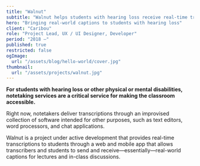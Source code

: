 ```yaml
---
title: "Walnut"
subtitle: "Walnut helps students with hearing loss receive real-time transcriptions in the classroom."
hero: "Bringing real-world captions to students with hearing loss"
client: "Caribou"
role: "Project Lead, UX / UI Designer, Developer"
period: "2018 –"
published: true
restricted: false
ogImage:
  url: "/assets/blog/hello-world/cover.jpg"
thumbnail:
  url: "/assets/projects/walnut.jpg"
---
```


**For students with hearing loss or other physical or mental disabilities, notetaking services are a critical service for making the classroom accessible.**

Right now, notetakers deliver transcriptions through an improvised collection of software intended for other purposes, such as text editors, word processors, and chat applications.

Walnut is a project under active development that provides real-time transcriptions to students through a web and mobile app that allows transcribers and students to send and receive—essentially—real-world captions for lectures and in-class discussions.
